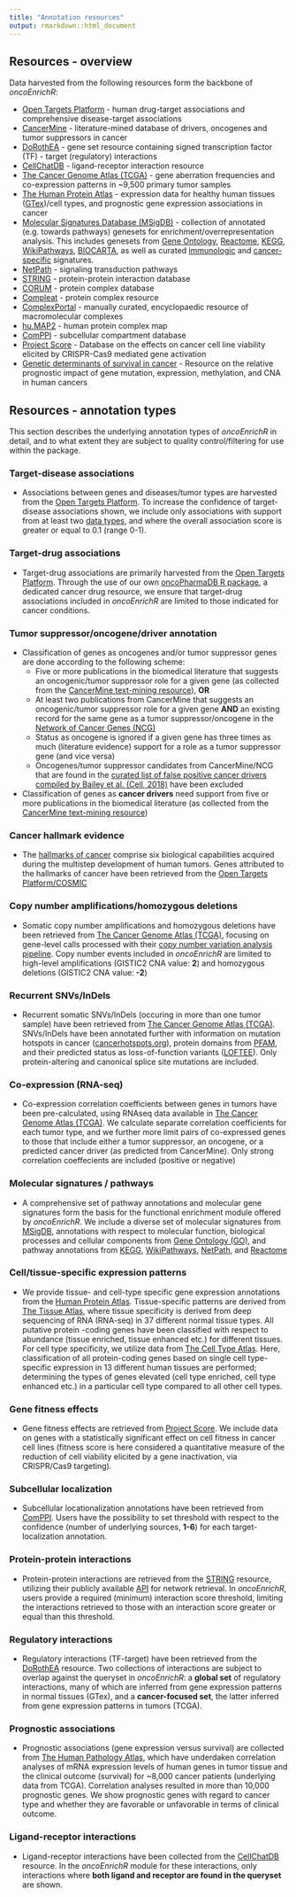 ```yaml
---
title: "Annotation resources"
output: rmarkdown::html_document
---
```


## Resources - overview 

Data harvested from the following resources form the backbone of *oncoEnrichR*:

-   [Open Targets Platform](https://targetvalidation.org) - human drug-target associations and comprehensive disease-target associations
-   [CancerMine](http://bionlp.bcgsc.ca/cancermine/) - literature-mined database of drivers, oncogenes and tumor suppressors in cancer
-   [DoRothEA](https://saezlab.github.io/dorothea/index.html) - gene set resource containing signed transcription factor (TF) - target (regulatory) interactions
-   [CellChatDB](http://www.cellchat.org/) - ligand-receptor interaction resource
-   [The Cancer Genome Atlas (TCGA)](https://portal.gdc.cancer.gov/) - gene aberration frequencies and co-expression patterns in \~9,500 primary tumor samples
-   [The Human Protein Atlas](https://www.proteinatlas.org) - expression data for healthy human tissues ([GTex](https://gtexportal.org/home/))/cell types, and prognostic gene expression associations in cancer
-   [Molecular Signatures Database (MSigDB)](http://software.broadinstitute.org/gsea/msigdb/index.jsp) - collection of annotated (e.g. towards pathways) genesets for enrichment/overrepresentation analysis. This includes genesets from [Gene Ontology](http://geneontology.org/), [Reactome](https://reactome.org/), [KEGG](https://www.genome.jp/kegg/pathway.html), [WikiPathways](https://www.wikipathways.org/index.php/WikiPathways), [BIOCARTA](https://maayanlab.cloud/Harmonizome/dataset/Biocarta+Pathways), as well as curated [immunologic](https://www.gsea-msigdb.org/gsea/msigdb/collections.jsp#C7) and [cancer-specific](https://www.gsea-msigdb.org/gsea/msigdb/collections.jsp#C6) signatures.
-   [NetPath](http://www.netpath.org) - signaling transduction pathways
-   [STRING](https://string-db.org) - protein-protein interaction database
-   [CORUM](https://mips.helmholtz-muenchen.de/corum/) - protein complex database
-   [Compleat](https://fgr.hms.harvard.edu/compleat%3E) - protein complex resource
-   [ComplexPortal](https://www.ebi.ac.uk/complexportal/home) - manually curated, encyclopaedic resource of macromolecular complexes
-   [hu.MAP2](http://humap2.proteincomplexes.org) - human protein complex map
-   [ComPPI](http://comppi.linkgroup.hu/) - subcellular compartment database
-   [Project Score](https://score.depmap.sanger.ac.uk) - Database on the effects on cancer cell line viability elicited by CRISPR-Cas9 mediated gene activation
-   [Genetic determinants of survival in cancer](http://survival.cshl.edu/) - Resource on the relative prognostic impact of gene mutation, expression, methylation, and CNA in human cancers


## Resources - annotation types

This section describes the underlying annotation types of _oncoEnrichR_ in detail, and to what extent they are subject to quality control/filtering for use within the package. 


### Target-disease associations

* Associations between genes and diseases/tumor types are harvested from the [Open Targets Platform](https://targetvalidation.org). To increase the confidence of target-disease associations shown, we include only associations with support from at least two [data types](https://platform-docs.opentargets.org/associations), and where
the overall association score is greater or equal to 0.1 (range 0-1). 

### Target-drug associations

* Target-drug associations are primarily harvested from the [Open Targets Platform](https://targetvalidation.org). Through the use of our own [oncoPharmaDB R package](https://github.com/sigven/oncoPharmaDB), a dedicated cancer drug resource, we ensure that target-drug associations included in *oncoEnrichR* are limited to those indicated for cancer conditions.

### Tumor suppressor/oncogene/driver annotation

* Classification of genes as oncogenes and/or tumor suppressor genes are done according to the following scheme:
     - Five or more publications in the biomedical literature that suggests an oncogenic/tumor suppressor role for a given gene (as collected from the [CancerMine text-mining resource](http://bionlp.bcgsc.ca/cancermine/)), **OR**
     - At least two publications from CancerMine that suggests an oncogenic/tumor suppressor role for a given gene **AND** an existing record for the same gene as a tumor suppressor/oncogene in the [Network of Cancer Genes (NCG)](http://ncg.kcl.ac.uk/)
     - Status as oncogene is ignored if a given gene has three times as much (literature evidence) support for a role as a tumor suppressor gene (and vice versa)
     - Oncogenes/tumor suppressor candidates from CancerMine/NCG that are found in the [curated list of false positive cancer drivers compiled by Bailey et al. (Cell, 2018)](https://www.ncbi.nlm.nih.gov/pubmed/30096302) have been excluded

* Classification of genes as **cancer drivers** need support from five or more publications in the biomedical literature (as collected from the [CancerMine text-mining resource](http://bionlp.bcgsc.ca/cancermine/))

### Cancer hallmark evidence

* The [hallmarks of cancer](https://pubmed.ncbi.nlm.nih.gov/21376230/) comprise six biological capabilities acquired during the multistep development of human tumors. Genes attributed to the hallmarks of cancer have been retrieved from the [Open Targets Platform/COSMIC](https://targetvalidation.org)

### Copy number amplifications/homozygous deletions

* Somatic copy number amplifications and homozygous deletions have been retrieved from [The Cancer Genome Atlas (TCGA)](https://portal.gdc.cancer.gov/), focusing on gene-level calls processed with their [copy number variation analysis pipeline](https://docs.gdc.cancer.gov/Data/Bioinformatics_Pipelines/CNV_Pipeline/). Copy number events included in *oncoEnrichR* are limited to high-level amplifications (GISTIC2 CNA value: **2**) and homozygous deletions (GISTIC2 CNA value: **-2**)

### Recurrent SNVs/InDels

* Recurrent somatic SNVs/InDels (occuring in more than one tumor sample) have been retrieved from [The Cancer Genome Atlas (TCGA)](https://portal.gdc.cancer.gov/). SNVs/InDels have been annotated further with information on mutation hotspots in cancer ([cancerhotspots.org](https://cancerhotspots.org)), protein domains from [PFAM](https://pfam.xfam.org), and their predicted status as loss-of-function variants ([LOFTEE](https://github.com/konradjk/loftee)). Only protein-altering and canonical splice site mutations are included.

### Co-expression (RNA-seq)

* Co-expression correlation coefficients between genes in tumors have been pre-calculated, using RNAseq data available in [The Cancer Genome Atlas (TCGA)](https://portal.gdc.cancer.gov/). We calculate separate correlation coefficients for each tumor type, and we further more limit pairs of co-expressed genes to those that include either a tumor suppressor, an oncogene, or a predicted cancer driver (as predicted from CancerMine). Only strong correlation coeffecients are included (positive or negative)

### Molecular signatures / pathways

* A comprehensive set of pathway annotations and molecular gene signatures form the basis for the functional enrichment module offered by *oncoEnrichR*. We include a diverse set of molecular signatures from [MSigDB](https://www.gsea-msigdb.org/gsea/msigdb/), annotations with respect to molecular function, biological processes and cellular components from [Gene Ontology (GO)](http://geneontology.org/), and pathway annotations from [KEGG](https://www.genome.jp/kegg/pathway.html), [WikiPathways](https://www.wikipathways.org/), [NetPath](http://netpath.org), and [Reactome](https://reactome.org/)

### Cell/tissue-specific expression patterns

* We provide tissue- and cell-type specific gene expression annotations from the [Human Protein Atlas](https://proteinatlas.org). Tissue-specific patterns are derived from [The Tissue Atlas](https://www.proteinatlas.org/humanproteome/tissue), where tissue specificity is derived from deep sequencing of RNA (RNA-seq) in 37 different normal tissue types. All putative protein -coding genes have been classified with respect to abundance (tissue enriched, tissue enhanced etc.) for different tissues. For cell type specificity, we utilize data from [The  Cell Type Atlas](https://www.proteinatlas.org/humanproteome/celltype). Here, classification of all protein-coding genes based on single cell type-specific expression in 13 different human tissues are performed; determining the types of genes elevated (cell type enriched, cell type enhanced etc.) in a particular cell type compared to all other cell types.


### Gene fitness effects

* Gene fitness effects are retrieved from [Project Score](https://score.depmap.sanger.ac.uk/). We include data on genes with a statistically significant effect on cell fitness in cancer cell lines (fitness score is here considered a quantitative measure of the reduction of cell viability elicited by a gene inactivation, via CRISPR/Cas9 targeting).

### Subcellular localization

* Subcellular locationalization annotations have been retrieved from [ComPPI](https://comppi.linkgroup.hu/). Users have the possibility to set threshold with respect to the confidence (number of underlying sources, **1-6**) for each target-localization annotation.

### Protein-protein interactions

* Protein-protein interactions are retrieved from the [STRING](https://string-db.org/) resource, utilizing their publicly available [API](https://string-db.org/cgi/help?subpage=api) for network retrieval. In *oncoEnrichR*, users provide a required (minimum) interaction score threshold, limiting the interactions retrieved to those with an interaction score greater or equal than this threshold.

### Regulatory interactions

* Regulatory interactions (TF-target) have been retrieved from the [DoRothEA](https://saezlab.github.io/dorothea/) resource. Two collections of interactions are subject to overlap against the queryset in *oncoEnrichR*: a **global set** of regulatory interactions, many of which are inferred from gene expression patterns in normal tissues (GTex), and a **cancer-focused set**, the latter inferred from gene expression patterns in tumors (TCGA).

### Prognostic associations

* Prognostic associations (gene expression versus survival) are collected from [The Human Pathology Atlas](https://www.proteinatlas.org/humanproteome/pathology), which have underdaken correlation analyses of mRNA expression levels of human genes in tumor tissue and the clinical outcome (survival) for ~8,000 cancer patients (underlying data from TCGA). Correlation analyses resulted in more than 10,000 prognostic genes. We show prognostic genes with regard to cancer type and whether they are favorable or unfavorable in terms of clinical outcome.

### Ligand-receptor interactions

* Ligand-receptor interactions have been collected from the [CellChatDB](http://www.cellchat.org) resource. In the *oncoEnrichR* module for these interactions, only interactions where **both ligand and receptor are found in the queryset** are shown.




